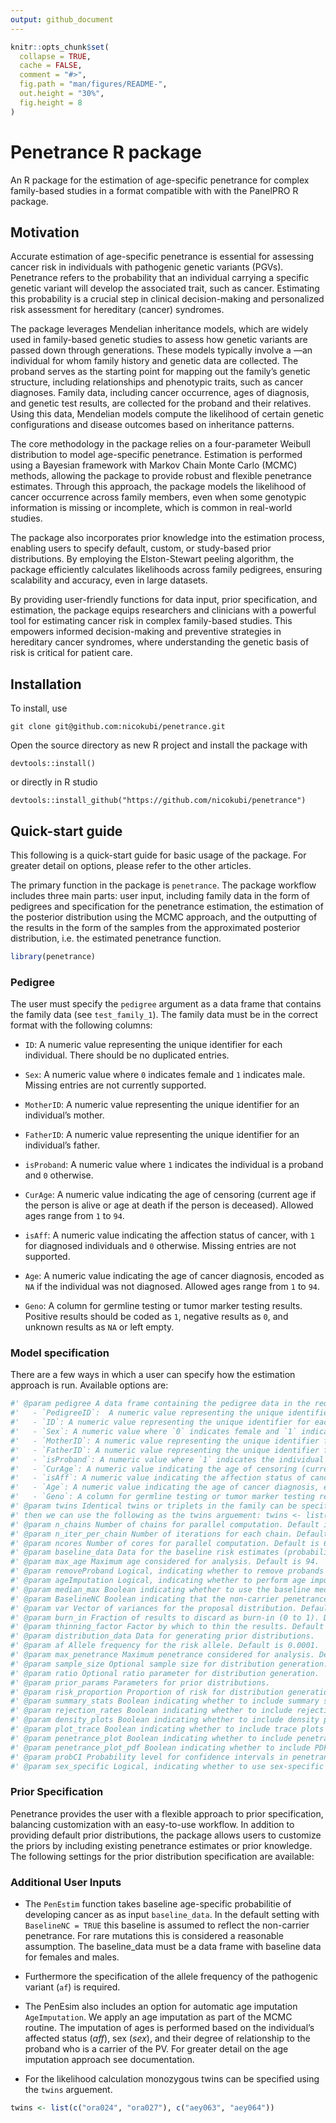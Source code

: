 ```yaml
---
output: github_document
---
```


<!-- README.md is generated from README.Rmd. Please edit that file -->

```r
knitr::opts_chunk$set(
  collapse = TRUE,
  cache = FALSE,
  comment = "#>",
  fig.path = "man/figures/README-",
  out.height = "30%",
  fig.height = 8
)
```


# Penetrance R package

An R package for the estimation of age-specific penetrance for complex family-based studies in a format compatible with with the PanelPRO R package.

## Motivation

Accurate estimation of age-specific penetrance is essential for assessing cancer risk in individuals with pathogenic genetic variants (PGVs). Penetrance refers to the probability that an individual carrying a specific genetic variant will develop the associated trait, such as cancer. Estimating this probability is a crucial step in clinical decision-making and personalized risk assessment for hereditary (cancer) syndromes.

The \textit{penetrance} package leverages Mendelian inheritance models, which are widely used in family-based genetic studies to assess how genetic variants are passed down through generations. These models typically involve a \textbf{proband}—an individual for whom family history and genetic data are collected. The proband serves as the starting point for mapping out the family’s genetic structure, including relationships and phenotypic traits, such as cancer diagnoses. Family data, including cancer occurrence, ages of diagnosis, and genetic test results, are collected for the proband and their relatives. Using this data, Mendelian models compute the likelihood of certain genetic configurations and disease outcomes based on inheritance patterns.

The core methodology in the \textit{penetrance} package relies on a four-parameter Weibull distribution to model age-specific penetrance. Estimation is performed using a Bayesian framework with Markov Chain Monte Carlo (MCMC) methods, allowing the package to provide robust and flexible penetrance estimates. Through this approach, the package models the likelihood of cancer occurrence across family members, even when some genotypic information is missing or incomplete, which is common in real-world studies.

The \textit{penetrance} package also incorporates prior knowledge into the estimation process, enabling users to specify default, custom, or study-based prior distributions. By employing the Elston-Stewart peeling algorithm, the package efficiently calculates likelihoods across family pedigrees, ensuring scalability and accuracy, even in large datasets.

By providing user-friendly functions for data input, prior specification, and estimation, the \textit{penetrance} package equips researchers and clinicians with a powerful tool for estimating cancer risk in complex family-based studies. This empowers informed decision-making and preventive strategies in hereditary cancer syndromes, where understanding the genetic basis of risk is critical for patient care.

## Installation

To install, use

```
git clone git@github.com:nicokubi/penetrance.git
```
Open the source directory as new R project and install the package with 

```
devtools::install()
```

or directly in R studio

```
devtools::install_github("https://github.com/nicokubi/penetrance")
```

## Quick-start guide
This following is a quick-start guide for basic usage of the package. For greater detail on options, please refer to the other articles. 

The primary function in the package is `penetrance`. The package workflow includes three main parts: user input, including family data in the form of pedigrees and specification for the penetrance estimation, the estimation of the posterior distribution using the MCMC approach, and the outputting of the results in the form of the samples from the approximated posterior distribution, i.e. the estimated penetrance function. 

```r
library(penetrance)
```


### Pedigree 

The user must specify the `pedigree` argument as a data frame that contains the family data (see `test_family_1`). The family data must be in the correct format with the following columns:

- `ID`: A numeric value representing the unique identifier for each individual. There should be no duplicated entries.
  
- `Sex`: A numeric value where `0` indicates female and `1` indicates male. Missing entries are not currently supported.
  
- `MotherID`: A numeric value representing the unique identifier for an individual's mother.
  
- `FatherID`: A numeric value representing the unique identifier for an individual's father.
  
- `isProband`: A numeric value where `1` indicates the individual is a proband and `0` otherwise.
  
- `CurAge`: A numeric value indicating the age of censoring (current age if the person is alive or age at death if the person is deceased). Allowed ages range from `1` to `94`.
  
- `isAff`: A numeric value indicating the affection status of cancer, with `1` for diagnosed individuals and `0` otherwise. Missing entries are not supported.
  
- `Age`: A numeric value indicating the age of cancer diagnosis, encoded as `NA` if the individual was not diagnosed. Allowed ages range from `1` to `94`.
  
- `Geno`: A column for germline testing or tumor marker testing results. Positive results should be coded as `1`, negative results as `0`, and unknown results as `NA` or left empty.


### Model specification

There are a few ways in which a user can specify how the estimation approach is run. 
Available options are: 

```r
#' @param pedigree A data frame containing the pedigree data in the required format. It should include the following columns:
#'   - `PedigreeID`:  A numeric value representing the unique identifier for each family There should be no duplicated entries.
#'   - `ID`: A numeric value representing the unique identifier for each individual. There should be no duplicated entries.
#'   - `Sex`: A numeric value where `0` indicates female and `1` indicates male. Missing entries are not currently supported.
#'   - `MotherID`: A numeric value representing the unique identifier for an individual's mother.
#'   - `FatherID`: A numeric value representing the unique identifier for an individual's father.
#'   - `isProband`: A numeric value where `1` indicates the individual is a proband and `0` otherwise.
#'   - `CurAge`: A numeric value indicating the age of censoring (current age if the person is alive or age at death if the person is deceased). Allowed ages range from `1` to `94`.
#'   - `isAff`: A numeric value indicating the affection status of cancer, with `1` for diagnosed individuals and `0` otherwise. Missing entries are not supported.
#'   - `Age`: A numeric value indicating the age of cancer diagnosis, encoded as `NA` if the individual was not diagnosed. Allowed ages range from `1` to `94`.
#'   - `Geno`: A column for germline testing or tumor marker testing results. Positive results should be coded as `1`, negative results as `0`, and unknown results as `NA` or left empty.
#' @param twins Identical twins or triplets in the family can be specifed. For example, to indicate that `ora024` and `ora027` are identical twins, and so are `aey063` and `aey064`, 
#' then we can use the following as the twins arguement: twins <- list(c("ora024", "ora027"), c("aey063", "aey064"))
#' @param n_chains Number of chains for parallel computation. Default is 1.
#' @param n_iter_per_chain Number of iterations for each chain. Default is 10000.
#' @param ncores Number of cores for parallel computation. Default is 6.
#' @param baseline_data Data for the baseline risk estimates (probability of developing cancer), such as population-level risk from a cancer registry. Default data, for exemplary purposes, is for Colorectal cancer from the SEER database.
#' @param max_age Maximum age considered for analysis. Default is 94.
#' @param removeProband Logical, indicating whether to remove probands from the analysis. Default is FALSE.
#' @param ageImputation Logical, indicating whether to perform age imputation. Default is FALSE.
#' @param median_max Boolean indicating whether to use the baseline median age or max_age as an upper bound for the median proposal. Default is TRUE.
#' @param BaselineNC Boolean indicating that the non-carrier penetrance is assumed to be the baseline penetrance. Default is TRUE.
#' @param var Vector of variances for the proposal distribution. Default is c(0.1, 0.1, 2, 2, 5, 5, 5, 5).
#' @param burn_in Fraction of results to discard as burn-in (0 to 1). Default is 0 (no burn-in).
#' @param thinning_factor Factor by which to thin the results. Default is 1 (no thinning).
#' @param distribution_data Data for generating prior distributions.
#' @param af Allele frequency for the risk allele. Default is 0.0001.
#' @param max_penetrance Maximum penetrance considered for analysis. Default is 1.
#' @param sample_size Optional sample size for distribution generation.
#' @param ratio Optional ratio parameter for distribution generation.
#' @param prior_params Parameters for prior distributions.
#' @param risk_proportion Proportion of risk for distribution generation.
#' @param summary_stats Boolean indicating whether to include summary statistics in the output. Default is TRUE.
#' @param rejection_rates Boolean indicating whether to include rejection rates in the output. Default is TRUE.
#' @param density_plots Boolean indicating whether to include density plots in the output. Default is TRUE.
#' @param plot_trace Boolean indicating whether to include trace plots in the output. Default is TRUE.
#' @param penetrance_plot Boolean indicating whether to include penetrance plots in the output. Default is TRUE.
#' @param penetrance_plot_pdf Boolean indicating whether to include PDF plots in the output. Default is TRUE.
#' @param probCI Probability level for confidence intervals in penetrance plots. Default is 0.95.
#' @param sex_specific Logical, indicating whether to use sex-specific parameters in the analysis. Default is TRUE.
```


### Prior Specification

Penetrance provides the user with a flexible approach to prior specification, balancing customization with an easy-to-use workflow. In addition to providing default prior distributions, the package allows users to customize the priors by including existing penetrance estimates or prior knowledge. The following settings for the prior distribution specification are available: 
\begin{enumerate}
    \item \textbf{Default:} The default setting employs pre-specified, uninformative priors. 
    \item \textbf{Custom Parameters:} The user has the option to tune the parameters of the default setting directly by overwriting the parameters in the $prior\_dist\_default$ object.
    \item \textbf{Prior Elicitation from Existing Studies:} Alternatively, we provide the user with the option to input data from previous penetrance studies to automatically elicit customized priors. Depending on the combination of inputs provided, the default setting is adjusted to reflect the additional information. The user has the option to provide a combination of the following inputs:
    \begin{enumerate}
        \item \textbf{Age Distribution and Number of People at Risk:} The $distribution\_data\_default$ can be populated with additional information on the age distribution ($age$ column) and the number of individuals at risk ($at\_risk$ column) (see Table \ref{tab: autoPriors}).
        \item \textbf{Age Distribution and Total Sample Size:} When only the age distribution is available, the user only populates the $age$ column of the $distribution\_data\_default$ dataframe. The distribution of the people at risks is calculated based on the default risk proportions, $risk\_proportions\_default$. 
        \item \textbf{Odds or Relative Risk (RR) Ratios:} An overall Odds or Relative Risk (RR) ratio can also be added using the parameter $ratio$. The effect of including Odds or RR will only affect the prior distribution by scaling the SEER baseline estimate by the ratio. 
    \end{enumerate}
\end{enumerate}

### Additional User Inputs

- The `PenEstim` function takes baseline age-specific probabilitie of developing cancer as as input `baseline_data`. In the default setting with `BaselineNC = TRUE` this baseline is assumed to reflect the non-carrier penetrance. For rare mutations this is considered a reasonable assumption. The baseline_data must be a data frame with baseline data for females and males. 

- Furthermore the specification of the allele frequency of the pathogenic variant (`af`) is required. 

- The PenEsim also includes an option for automatic age imputation `AgeImputation`. We apply an age imputation as part of the MCMC routine. The imputation of ages is performed based on the individual's affected status ($aff$), sex ($sex$), and their degree of relationship to the proband who is a carrier of the PV. For greater detail on the age imputation approach see documentation. 

- For the likelihood calculation monozygous twins can be specified using the `twins` arguement. 
```r

twins <- list(c("ora024", "ora027"), c("aey063", "aey064"))

```
